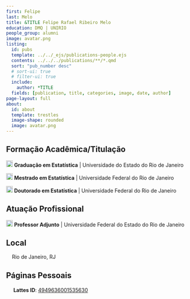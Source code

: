 ```yaml
---
first: Felipe
last: Melo
title: &TITLE Felipe Rafael Ribeiro Melo
education: DMQ | UNIRIO
people_group: alumni
image: avatar.png
listing:
  id: pubs
  template: ../../_ejs/publications-people.ejs 
  contents: ../../../publications/**/*.qmd
  sort: "pub_number desc"
  # sort-ui: true
  # filter-ui: true
  include:
    author: *TITLE
  fields: [publication, title, categories, image, date, author]
page-layout: full
about: 
  id: about
  template: trestles
  image-shape: rounded
  image: avatar.png
---
```


## Formação Acadêmica/Titulação

<img src="img/graduation-cap-solid.svg" width="18"> **Graduação em Estatística** | Universidade do Estado do Rio de Janeiro

<img src="img/graduation-cap-solid.svg" width="18"> **Mestrado em Estatística** | Universidade Federal do Rio de Janeiro

<img src="img/graduation-cap-solid.svg" width="18"> **Doutorado em Estatística** | Universidade Federal do Rio de Janeiro

## Atuação Profissional

<img src="img/briefcase-solid.svg" width="18"> **Professor Adjunto** | Universidade Federal do Estado do Rio de Janeiro

## Local
<img src="img/location-dot-solid.svg" width="12"> Rio de Janeiro, RJ

## Páginas Pessoais

<img src="img/lattes.svg" width="16"> **Lattes ID**: <a href="http://lattes.cnpq.br/4949636001535630" target="_blank">4949636001535630</a>

